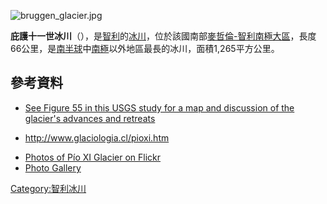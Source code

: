 [[Image:bruggen_glacier.jpg|right]]
{{coord|49|13|S|74|00|W|display=title|type:glacier}}

'''庇護十一世冰川'''（{{lang-es|Glaciar Pío XI}}），是[[智利|智利]]的[[冰川|冰川]]，位於該國南部[[麥哲倫-智利南極大區|麥哲倫-智利南極大區]]，長度66公里，是[[南半球|南半球]]中[[南極|南極]]以外地區最長的冰川，面積1,265平方公里。

==參考資料==
*[http://pubs.usgs.gov/pp/p1386i/chile-arg/wet/historic.html   See Figure 55 in this USGS study for a map and discussion of the glacier's advances and retreats] {{Wayback|url=http://pubs.usgs.gov/pp/p1386i/chile-arg/wet/historic.html |date=20081015165520 }}
*{{Es icon}} [http://www.glaciologia.cl/pioxi.htm http://www.glaciologia.cl/pioxi.htm] {{Wayback|url=http://www.glaciologia.cl/pioxi.htm |date=20150924022359 }}
*[http://www.flickr.com/search/?q=Pio+XI+Glacier Photos of Pío XI Glacier on Flickr]
*[https://web.archive.org/web/20061010022112/http://www.cumbreandina.cl/Galerias/Pto%20Eden/inicio.htm Photo Gallery]

{{Chile-geo-stub}}
[[Category:智利冰川|Category:智利冰川]]